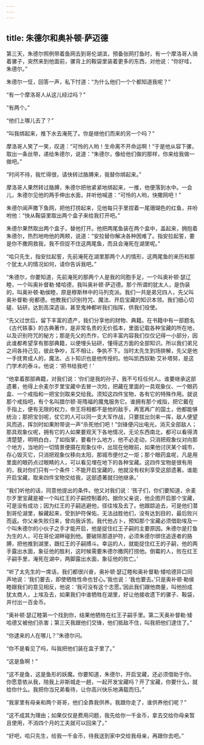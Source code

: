 ```yaml
---
---
---
```

title: 朱德尔和奥补顿·萨迈德
---




第三天，朱德尔照例带着鱼网去到哥伦湖滨，预备张网打鱼时，有一个摩洛哥人骑着骡子，突然来到他面前，骡背上的鞍袋里装着更多的东西，对他说：“你好哇，朱德尔。”

朱德尔一怔，回答一声，私下忖道：“为什么他们一个个都知道我呢？”

“有一个摩洛哥人从这儿经过吗？”

“有两个。”

“他们上哪儿去了？”

“叫我绑起来，推下水去淹死了。你是继他们而来的另一个吗？”

摩洛哥人笑了一笑，叹道：“可怜的人哟！生命离不开命运啊！”于是他从容下骡，取出一条丝带，递给朱德尔，说道：“朱德尔，像给他们做的那样，你来给我做一做吧。”

“时间不待，我忙得很，请快转过胳膊来，我替你绑起来。”

摩洛哥人果然转过胳膊，朱德尔把他紧紧地绑起来，一推，他便落到水中。一会儿，朱德尔见他的两手伸出水面，并听他喊道：“可怜的人哟，快撒网吧！”

朱德尔闻声撒下鱼网，把他打捞起来，见他每只手里捏着一尾珊瑚色的红鱼，并吩咐他：“快从鞍袋里取出两个盒子来给我打开吧。”

朱德尔果然取出两个盒子，替他打开。他把两尾鱼装在两个盒中，盖起来，拥抱着朱德尔，热烈地吻他的两颊，说道：“安拉替你解决各种困难了。指安拉起誓，要是你不撒网救我，我不但捉不住这两尾鱼，而且会淹死在湖里呢。”

“哈只先生，指安拉起誓，先前淹死在湖里那两个人的情形，这两尾鱼的来历和那个犹太人的情况如何，请你告诉我吧。”

“朱德尔，你要知道，先前淹死的那两个人是我的同胞手足，一个叫奥补顿·瑟辽睦，一个叫奥补督勒·矮哈德，我叫奥补顿·萨迈德。那个所谓的犹太人，是伪装的，叫奥补顿·勒侯睦，原是穆斯林中的马列克派。我们一共是弟兄四人，先父叫奥补督勒·宛都德。他教我们识别符咒、魔法、开启宝藏的知识本领。我们细心切磋、钻研，达到高深造诣，甚至鬼神都听我们指挥，供我们役使。

“先父过世后，留下丰富的遗产，我们分享他的财物、典籍。在书籍中有一部题名《古代轶事》的古典著作，是非常名贵的无价孤本，里面记载各种宝藏的所在地，以及识别符咒的秘方；那是先父的杰作，它的丰富内容我们仅仅记得一小部分，因此谁都希望享有那部典籍，以便埋头钻研，懂得这方面的全部知识。所以我们弟兄之间各持己见，彼此争吵，互不相让，争执不下。当时太先生到场排解，先父是他一手抚育成人的，魔法、占卜知识也是他传授的。他叫凯西奴勒·艾补塔努，是这门学术的泰斗。他说：‘把书给我吧！’

“他拿着那部典籍，对我们说：‘你们是我的孙子，我不亏枉任何人。谁要继承这部遗著，他得上佘麦尔歹里宝藏中去冒一次险，把藏在里面的一具观象仪、一个眼药盒、一个戒指和一把宝剑取来交给我。须知这四件宝物，各有它的特殊作用。就说那个戒指吧，有个名叫腊尔顿·哥隋福的魔鬼服务它。谁拥有那个戒指，把它戴在手指上，便有无限的权力，帝王将相都不是他的敌手，再宽再广的国土，他都能够统治；那把宝剑呢，仗它的人可以同一支大军作战，只要拔出剑来一挥，敌人便望风而逃，挥剑时如果附带说一声“杀死他们吧！”剑锋便闪出电光，消灭全部敌人；那具观象仪呢，拥有它的人如果要观天下各地情况，无论东西南北，都可以看得清清楚楚，明明白白，了如指掌，要看什么地方，他不必走动，只消把观象仪对向那个地方，当地的一切情景便摄在观象仪中，出现在他眼前，如果他讨厌某个城市，存心毁灭它，只消把观象仪移向太阳，那城市便付之一炬；那个眼药盒呢，凡是用里面的眼药点过眼睛的人，可以看见埋在地下的各种宝藏。这四件宝物是很有用的，我对你们只有一个条件：不能开启宝藏的，他就没有权利享受这部遗著。谁能开启宝藏，取来四件宝物交给我，这部遗著就归他继承。’

“我们听他的话，同意他提出的条件。他又对我们说：‘孩子们，你们要知道，佘麦尔歹里宝藏是被一个叫红王的子嗣控制着的。据你父亲说，他企图开启那个宝藏，可是没有成功；因为红王的子嗣逃避他，径往埃及去了。他跟踪追去，可是他们潜到哥伦湖里，躲藏起来，受到护符保佑，无法战胜他们，没有达到目的，最后败兴而返。你父亲失败归来，曾向我诉苦。我代他占卜，预知那个宝藏必须借助埃及一个叫朱德尔的小伙子之手才能开启，他是捉住红王子嗣的主要原因。朱德尔是打鱼为生的人，可在哥伦湖畔碰到他。要破除那道护符，必须朱德尔绑住追逐者的胳膊，把他推到湖里，跟红王的子嗣搏斗。幸运的人，就能捉住红王的子嗣，他的两手露出水面，象征他的胜利，这时候需要朱德尔撒网打捞他。倒霉的人，败在红王子嗣手里，淹死在湖中，两脚露出水面，象征他的败亡。’

“听了太先生的一席话，我们都很兴奋，奥补顿·瑟辽睦和奥补督勒·矮哈德异口同声地说：‘我们要去，即使牺牲性命也甘心。’我也说：‘我也要去。’只是奥补顿·勒侯睦跟我们的意见相反，他说：‘我可没有这个志愿。’因此我们跟他商量，叫他扮成犹太商人，上埃及去，如果我们中谁牺牲在湖里，好让他接收遗下的骡子、鞍袋，并付出一百金币。

“奥补顿·瑟辽睦第一个找到你，结果他牺牲在红王子嗣手里。第二天奥补督勒·矮哈德又被他们杀害；第三天我跟他们交锋，他们抵敌不住，叫我把他们逮住了。”

“你逮来的人在哪儿？”朱德尔问。

“你不是看见了吗，叫我把他们装在盒子里了。”

“这是鱼啊！”

“这不是鱼，这是鱼形的妖魔。你要知道，朱德尔，开启宝藏，还必须借助于你。你愿意依从我，陪我上非斯城走一趟，一起开发宝藏吗？开了宝藏，你要什么，就给你什么。我把你当兄弟看待，让你高兴快乐地满载而归。”

“我家里有母亲和两个哥哥，他们全靠我供养。我跟你走了，谁供养他们呢？”

“这不成其为理由；如果仅仅是费用问题，我先给你一千金币，拿去交给你母亲暂且使用，不消四个月的工夫就可以回来了。”

“好吧，哈只先生，给我一千金币，待我送到家中交给我母亲，再跟你去吧。”